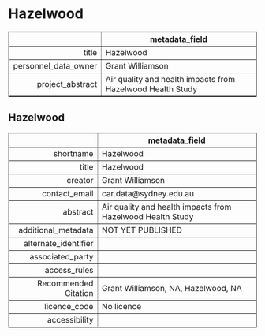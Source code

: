 Hazelwood
===
<!-- html table generated in R 3.6.0 by xtable 1.8-4 package -->
<!-- Fri May 22 19:15:28 2020 -->
<table border=1>
<tr> <th>  </th> <th> metadata_field </th>  </tr>
  <tr> <td align="right"> title </td> <td> Hazelwood </td> </tr>
  <tr> <td align="right"> personnel_data_owner </td> <td> Grant Williamson </td> </tr>
  <tr> <td align="right"> project_abstract </td> <td> Air quality and health impacts from Hazelwood Health Study </td> </tr>
   </table>



Hazelwood
---
<!-- html table generated in R 3.6.0 by xtable 1.8-4 package -->
<!-- Fri May 22 19:15:28 2020 -->
<table border=1>
<tr> <th>  </th> <th> metadata_field </th>  </tr>
  <tr> <td align="right"> shortname </td> <td> Hazelwood </td> </tr>
  <tr> <td align="right"> title </td> <td> Hazelwood </td> </tr>
  <tr> <td align="right"> creator </td> <td> Grant Williamson </td> </tr>
  <tr> <td align="right"> contact_email </td> <td> car.data@sydney.edu.au </td> </tr>
  <tr> <td align="right"> abstract </td> <td> Air quality and health impacts from Hazelwood Health Study </td> </tr>
  <tr> <td align="right"> additional_metadata </td> <td> NOT YET PUBLISHED </td> </tr>
  <tr> <td align="right"> alternate_identifier </td> <td>  </td> </tr>
  <tr> <td align="right"> associated_party </td> <td>  </td> </tr>
  <tr> <td align="right"> access_rules </td> <td>  </td> </tr>
  <tr> <td align="right"> Recommended Citation </td> <td> Grant Williamson, NA, Hazelwood, NA </td> </tr>
  <tr> <td align="right"> licence_code </td> <td> No licence </td> </tr>
  <tr> <td align="right"> accessibility </td> <td>  </td> </tr>
   </table>


